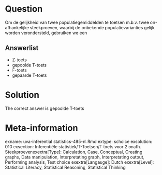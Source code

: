 Question
========

Om de gelijkheid van twee populatiegemiddelden te toetsen m.b.v. twee on-afhankelijke steekproeven, waarbij de onbekende populatievarianties gelijk worden verondersteld, gebruiken we een 

Answerlist
----------
* Z-toets
* gepoolde T-toets
* F-toets
* gepaarde T-toets

Solution
========

The correct answer is  gepoolde T-toets 

Meta-information
================
exname: uva-inferential statistics-485-nl.Rmd 
extype: schoice 
exsolution: 010 
exsection: Inferentiële statistiek/T-Toetsen/T toets voor 2 onafh. Steekproevenexextra[Type]: Calculation, Case, Conceptual, Creating graphs, Data manipulation, Interpretating graph, Interpretating output, Performing analysis, Test choice 
exextra[Langauge]: Dutch 
exextra[Level]: Statistical Literacy, Statistical Reasoning, Statistical Thinking 
